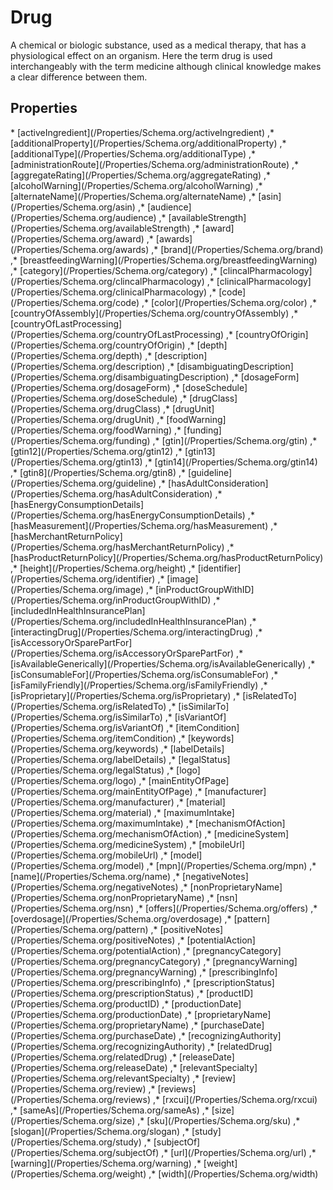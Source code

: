 # Drug

A chemical or biologic substance, used as a medical therapy, that has a physiological effect on an organism. Here the term drug is used interchangeably with the term medicine although clinical knowledge makes a clear difference between them.

## Properties

<Grid>
* [activeIngredient](/Properties/Schema.org/activeIngredient)
,* [additionalProperty](/Properties/Schema.org/additionalProperty)
,* [additionalType](/Properties/Schema.org/additionalType)
,* [administrationRoute](/Properties/Schema.org/administrationRoute)
,* [aggregateRating](/Properties/Schema.org/aggregateRating)
,* [alcoholWarning](/Properties/Schema.org/alcoholWarning)
,* [alternateName](/Properties/Schema.org/alternateName)
,* [asin](/Properties/Schema.org/asin)
,* [audience](/Properties/Schema.org/audience)
,* [availableStrength](/Properties/Schema.org/availableStrength)
,* [award](/Properties/Schema.org/award)
,* [awards](/Properties/Schema.org/awards)
,* [brand](/Properties/Schema.org/brand)
,* [breastfeedingWarning](/Properties/Schema.org/breastfeedingWarning)
,* [category](/Properties/Schema.org/category)
,* [clincalPharmacology](/Properties/Schema.org/clincalPharmacology)
,* [clinicalPharmacology](/Properties/Schema.org/clinicalPharmacology)
,* [code](/Properties/Schema.org/code)
,* [color](/Properties/Schema.org/color)
,* [countryOfAssembly](/Properties/Schema.org/countryOfAssembly)
,* [countryOfLastProcessing](/Properties/Schema.org/countryOfLastProcessing)
,* [countryOfOrigin](/Properties/Schema.org/countryOfOrigin)
,* [depth](/Properties/Schema.org/depth)
,* [description](/Properties/Schema.org/description)
,* [disambiguatingDescription](/Properties/Schema.org/disambiguatingDescription)
,* [dosageForm](/Properties/Schema.org/dosageForm)
,* [doseSchedule](/Properties/Schema.org/doseSchedule)
,* [drugClass](/Properties/Schema.org/drugClass)
,* [drugUnit](/Properties/Schema.org/drugUnit)
,* [foodWarning](/Properties/Schema.org/foodWarning)
,* [funding](/Properties/Schema.org/funding)
,* [gtin](/Properties/Schema.org/gtin)
,* [gtin12](/Properties/Schema.org/gtin12)
,* [gtin13](/Properties/Schema.org/gtin13)
,* [gtin14](/Properties/Schema.org/gtin14)
,* [gtin8](/Properties/Schema.org/gtin8)
,* [guideline](/Properties/Schema.org/guideline)
,* [hasAdultConsideration](/Properties/Schema.org/hasAdultConsideration)
,* [hasEnergyConsumptionDetails](/Properties/Schema.org/hasEnergyConsumptionDetails)
,* [hasMeasurement](/Properties/Schema.org/hasMeasurement)
,* [hasMerchantReturnPolicy](/Properties/Schema.org/hasMerchantReturnPolicy)
,* [hasProductReturnPolicy](/Properties/Schema.org/hasProductReturnPolicy)
,* [height](/Properties/Schema.org/height)
,* [identifier](/Properties/Schema.org/identifier)
,* [image](/Properties/Schema.org/image)
,* [inProductGroupWithID](/Properties/Schema.org/inProductGroupWithID)
,* [includedInHealthInsurancePlan](/Properties/Schema.org/includedInHealthInsurancePlan)
,* [interactingDrug](/Properties/Schema.org/interactingDrug)
,* [isAccessoryOrSparePartFor](/Properties/Schema.org/isAccessoryOrSparePartFor)
,* [isAvailableGenerically](/Properties/Schema.org/isAvailableGenerically)
,* [isConsumableFor](/Properties/Schema.org/isConsumableFor)
,* [isFamilyFriendly](/Properties/Schema.org/isFamilyFriendly)
,* [isProprietary](/Properties/Schema.org/isProprietary)
,* [isRelatedTo](/Properties/Schema.org/isRelatedTo)
,* [isSimilarTo](/Properties/Schema.org/isSimilarTo)
,* [isVariantOf](/Properties/Schema.org/isVariantOf)
,* [itemCondition](/Properties/Schema.org/itemCondition)
,* [keywords](/Properties/Schema.org/keywords)
,* [labelDetails](/Properties/Schema.org/labelDetails)
,* [legalStatus](/Properties/Schema.org/legalStatus)
,* [logo](/Properties/Schema.org/logo)
,* [mainEntityOfPage](/Properties/Schema.org/mainEntityOfPage)
,* [manufacturer](/Properties/Schema.org/manufacturer)
,* [material](/Properties/Schema.org/material)
,* [maximumIntake](/Properties/Schema.org/maximumIntake)
,* [mechanismOfAction](/Properties/Schema.org/mechanismOfAction)
,* [medicineSystem](/Properties/Schema.org/medicineSystem)
,* [mobileUrl](/Properties/Schema.org/mobileUrl)
,* [model](/Properties/Schema.org/model)
,* [mpn](/Properties/Schema.org/mpn)
,* [name](/Properties/Schema.org/name)
,* [negativeNotes](/Properties/Schema.org/negativeNotes)
,* [nonProprietaryName](/Properties/Schema.org/nonProprietaryName)
,* [nsn](/Properties/Schema.org/nsn)
,* [offers](/Properties/Schema.org/offers)
,* [overdosage](/Properties/Schema.org/overdosage)
,* [pattern](/Properties/Schema.org/pattern)
,* [positiveNotes](/Properties/Schema.org/positiveNotes)
,* [potentialAction](/Properties/Schema.org/potentialAction)
,* [pregnancyCategory](/Properties/Schema.org/pregnancyCategory)
,* [pregnancyWarning](/Properties/Schema.org/pregnancyWarning)
,* [prescribingInfo](/Properties/Schema.org/prescribingInfo)
,* [prescriptionStatus](/Properties/Schema.org/prescriptionStatus)
,* [productID](/Properties/Schema.org/productID)
,* [productionDate](/Properties/Schema.org/productionDate)
,* [proprietaryName](/Properties/Schema.org/proprietaryName)
,* [purchaseDate](/Properties/Schema.org/purchaseDate)
,* [recognizingAuthority](/Properties/Schema.org/recognizingAuthority)
,* [relatedDrug](/Properties/Schema.org/relatedDrug)
,* [releaseDate](/Properties/Schema.org/releaseDate)
,* [relevantSpecialty](/Properties/Schema.org/relevantSpecialty)
,* [review](/Properties/Schema.org/review)
,* [reviews](/Properties/Schema.org/reviews)
,* [rxcui](/Properties/Schema.org/rxcui)
,* [sameAs](/Properties/Schema.org/sameAs)
,* [size](/Properties/Schema.org/size)
,* [sku](/Properties/Schema.org/sku)
,* [slogan](/Properties/Schema.org/slogan)
,* [study](/Properties/Schema.org/study)
,* [subjectOf](/Properties/Schema.org/subjectOf)
,* [url](/Properties/Schema.org/url)
,* [warning](/Properties/Schema.org/warning)
,* [weight](/Properties/Schema.org/weight)
,* [width](/Properties/Schema.org/width)

</Grid>

